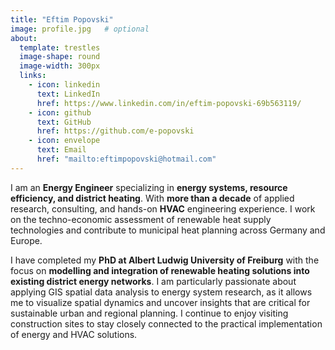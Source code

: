 ```yaml
---
title: "Eftim Popovski"
image: profile.jpg   # optional
about:
  template: trestles
  image-shape: round
  image-width: 300px
  links:
    - icon: linkedin
      text: LinkedIn
      href: https://www.linkedin.com/in/eftim-popovski-69b563119/
    - icon: github
      text: GitHub
      href: https://github.com/e-popovski
    - icon: envelope
      text: Email
      href: "mailto:eftimpopovski@hotmail.com"
---
```


I am an **Energy Engineer** specializing in **energy systems, resource efficiency, and district heating**. With **more than a decade** of applied research, consulting, and hands-on **HVAC** engineering experience. I work on the techno-economic assessment of renewable heat supply technologies and contribute to municipal heat planning across Germany and Europe.

I have completed my **PhD at Albert Ludwig University of Freiburg** with the focus on **modelling and integration of renewable heating solutions into existing district energy networks**. I am particularly passionate about applying GIS spatial data analysis to energy system research, as it allows me to visualize spatial dynamics and uncover insights that are critical for sustainable urban and regional planning. I continue to enjoy visiting construction sites to stay closely connected to the practical implementation of energy and HVAC solutions.